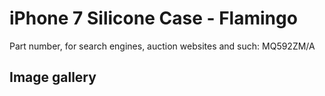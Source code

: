 # iPhone 7 Silicone Case - Flamingo

Part number, for search engines, auction websites and such: MQ592ZM/A

## Image gallery

<div style={{ width: "768px" }}>
  <GalleryComponent
    images={[
      {
        original: "/everysource/MQ592",
        thumbnail: "/everypreview/MQ592",
      },
      {
        original: "/everysource/MQ592_AV1_GOLD",
        thumbnail: "/everypreview/MQ592_AV1_GOLD",
      },
      {
        original: "/everysource/MQ592_AV1_JET_BLACK",
        thumbnail: "/everypreview/MQ592_AV1_JET_BLACK",
      },
      {
        original: "/everysource/MQ592_AV1_RED",
        thumbnail: "/everypreview/MQ592_AV1_RED",
      },
      {
        original: "/everysource/MQ592_AV1_SILVER",
        thumbnail: "/everypreview/MQ592_AV1_SILVER",
      },
      {
        original: "/everysource/MQ592_AV2",
        thumbnail: "/everypreview/MQ592_AV2",
      }
    ]}
  />
</div>